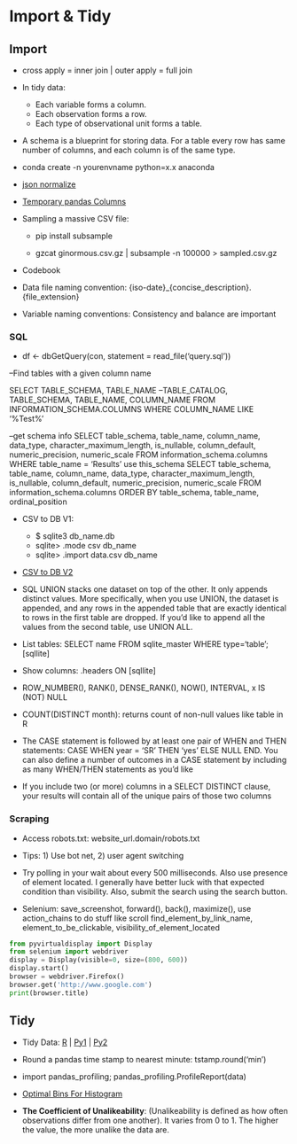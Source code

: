 # Import & Tidy

## Import

* cross apply = inner join | outer apply = full join

* In tidy data:

    * Each variable forms a column.
    * Each observation forms a row.
    * Each type of observational unit forms a table.

* A schema is a blueprint for storing data. For a table every row has same number of columns, and each column is of the same type.

* conda create -n yourenvname python=x.x anaconda

* [json normalize](http://pandas.pydata.org/pandas-docs/stable/generated/pandas.io.json.json_normalize.html)

* [Temporary pandas Columns](https://github.com/jreback/PyDataNYC2015/blob/master/whats-new-in-pandas/v0.16.x.ipynb)

* Sampling a massive CSV file:


    * pip install subsample

    * gzcat ginormous.csv.gz | subsample -n 100000 > sampled.csv.gz
    
* Codebook 

* Data file naming convention: {iso-date}_{concise_description}.{file_extension}

* Variable naming conventions: Consistency and balance are important

### SQL

* df <- dbGetQuery(con, statement = read_file('query.sql'))

--Find tables with a given column name

SELECT TABLE_SCHEMA, TABLE_NAME --TABLE_CATALOG, TABLE_SCHEMA, TABLE_NAME, COLUMN_NAME
FROM INFORMATION_SCHEMA.COLUMNS 
WHERE COLUMN_NAME LIKE '%Test%'

--get schema info 
SELECT 
table_schema, table_name, column_name, data_type, 
character_maximum_length, is_nullable, column_default,
numeric_precision, numeric_scale
FROM information_schema.columns
WHERE table_name = 'Results'
use this_schema
SELECT 
table_schema, table_name, column_name, 
data_type, character_maximum_length,
is_nullable, column_default, numeric_precision, numeric_scale
FROM information_schema.columns
ORDER BY table_schema, table_name, ordinal_position

* CSV to DB V1: 

    * $ sqlite3 db_name.db
    * sqlite> .mode csv db_name
    * sqlite> .import data.csv db_name
    
* [CSV to DB V2](https://gist.github.com/gfleetwood/c2ea91da4a8ab1a77f777e28e0b2949c)

* SQL UNION stacks one dataset on top of the other. It only appends distinct values. More specifically, when you use UNION, the dataset is appended, and any rows in the appended table that are exactly identical to rows in the first table are dropped. If you’d like to append all the values from the second table, use UNION ALL.

* List tables: SELECT name FROM sqlite_master WHERE type='table'; [sqllite]

* Show columns: .headers ON [sqllite]

* ROW_NUMBER(), RANK(), DENSE_RANK(), NOW(), INTERVAL, x IS (NOT) NULL

* COUNT(DISTINCT month): returns count of non-null values like table in R

* The CASE statement is followed by at least one pair of WHEN and THEN statements: CASE WHEN year = 'SR' THEN 'yes' ELSE NULL END. You can also define a number of outcomes in a CASE statement by including as many WHEN/THEN statements as you’d like

* If you include two (or more) columns in a SELECT DISTINCT clause, your results will contain all of the unique pairs of those two columns

### Scraping

* Access robots.txt: website_url.domain/robots.txt

* Tips: 1) Use bot net, 2) user agent switching

* Try polling in your wait about every 500 milliseconds. Also use presence of element located. I generally have better luck with that expected condition than visibility. Also, submit the search using the search button.

* Selenium: save_screenshot, forward(), back(), maximize(), use action_chains to do stuff like scroll find_element_by_link_name, element_to_be_clickable, visibility_of_element_located

```python
from pyvirtualdisplay import Display  
from selenium import webdriver  
display = Display(visible=0, size=(800, 600))  
display.start()  
browser = webdriver.Firefox()  
browser.get('http://www.google.com')  
print(browser.title)
```

## Tidy

* Tidy Data: [R](https://cran.r-project.org/web/packages/tidyr/vignettes/tidy-data.html) | [Py1](https://github.com/jfpuget/Tidy-Data/blob/master/Tidy-Data.ipynb) | [Py2](http://www.jeannicholashould.com/tidy-data-in-python.html)

* Round a pandas time stamp to nearest minute: tstamp.round('min')

* import pandas_profiling; pandas_profiling.ProfileReport(data)

* [Optimal Bins For Histogram](https://stats.stackexchange.com/questions/798/calculating-optimal-number-of-bins-in-a-histogram/862#862)

* **The Coefficient of Unalikeability**: (Unalikeability is defined as how often observations differ from one another). It varies from 0 to 1. The higher the value, the more unalike the data are.

